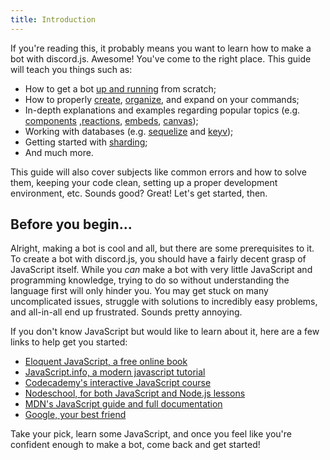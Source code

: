 ```yaml
---
title: Introduction
---
```



<GithubInfo owner="discordjs" repo="discord.js" />

If you're reading this, it probably means you want to learn how to make a bot with discord.js. Awesome! You've come to the right place.
This guide will teach you things such as:

- How to get a bot [up and running](./legacy/preparations/app-setup) from scratch;
- How to properly [create](./legacy/app-creation/project-setup), [organize](./legacy/app-creation/handling-commands), and expand on your commands;
- In-depth explanations and examples regarding popular topics (e.g. [components](./legacy/popular-topics/display-components) ,[reactions](./legacy/popular-topics/reactions), [embeds](./legacy/popular-topics/embeds), [canvas](./legacy/popular-topics/canvas));
- Working with databases (e.g. [sequelize](./legacy/sequelize/) and [keyv](./legacy/keyv/keyv));
- Getting started with [sharding](./legacy/sharding/);
- And much more.

This guide will also cover subjects like common errors and how to solve them, keeping your code clean, setting up a proper development environment, etc.
Sounds good? Great! Let's get started, then.

## Before you begin...

Alright, making a bot is cool and all, but there are some prerequisites to it. To create a bot with discord.js, you should have a fairly decent grasp of JavaScript itself.
While you _can_ make a bot with very little JavaScript and programming knowledge, trying to do so without understanding the language first will only hinder you. You may get stuck on many uncomplicated issues, struggle with solutions to incredibly easy problems, and all-in-all end up frustrated. Sounds pretty annoying.

If you don't know JavaScript but would like to learn about it, here are a few links to help get you started:

- [Eloquent JavaScript, a free online book](http://eloquentjavascript.net/)
- [JavaScript.info, a modern javascript tutorial](https://javascript.info/)
- [Codecademy's interactive JavaScript course](https://www.codecademy.com/learn/introduction-to-javascript)
- [Nodeschool, for both JavaScript and Node.js lessons](https://nodeschool.io/)
- [MDN's JavaScript guide and full documentation](https://developer.mozilla.org/en-US/docs/Web/JavaScript)
- [Google, your best friend](https://google.com)

Take your pick, learn some JavaScript, and once you feel like you're confident enough to make a bot, come back and get started!
